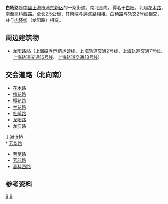 {{Infobox China Road
|路牌类型=Shanghai
|中文道路名称=白杨路
|道路英文名=Baiyang Rd.
|道路名称拼音=Báiyáng Lù
|道路方向=WE
|图片=
|图片说明=
|道路总长度=2.5
|车速限制=
|行车线数量=3-4条
|所在地区={{CHN}}[[上海市|上海市]][[浦东新区|浦东新区]]
|起点=花木路
|终点=高科西路
}}
'''白杨路'''是[[中华人民共和国|中國]][[上海市|上海市]][[浦东新区|浦东新区]]的一条街道，南北走向，得名于[[白杨_(植物)|白杨]]。北起[[花木路|花木路]]，南至[[高科西路|高科西路]]。全长2.5公里，其南端与莲溪路相接。白杨路与[[上海轨道交通2号线|轨交2号线]]相交，并与[[上海内环线|内环线]]（龙阳路）相交。

==周边建筑物==
* [[龙阳路站|龙阳路站]]（[[上海磁浮示范运营线|上海磁浮示范运营线]]、[[上海轨道交通2号线|上海轨道交通2号线]]、[[上海轨道交通7号线|上海轨道交通7号线]]、[[上海轨道交通16号线|上海轨道交通16号线]]、[[上海轨道交通18号线|上海轨道交通18号线]]）

==交会道路（北向南）==
* [[花木路|花木路]]
* [[梅花路_(上海)|梅花路]]
* [[樱花路|樱花路]]
* [[兰花路|兰花路]]
* [[杜鹃路|杜鹃路]]
* [[龙阳路|龙阳路]]
* [[龙汇路|龙汇路]]
王寂浜桥<br/>
* [[芳华路|芳华路]]
* [[芳草路|芳草路]]
* [[芳芯路|芳芯路]]
* [[高科西路|高科西路]]

==参考资料==
{{reflist}}

{{上海小作品}}

[[Category:上海道路|B]]
[[Category:浦东新区|B]]
